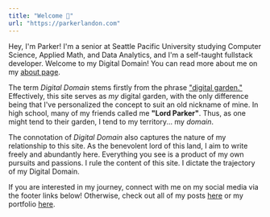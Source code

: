 ```yaml
---
title: "Welcome 👋"
url: "https://parkerlandon.com"
---
```


Hey, I'm Parker! I'm a senior at Seattle Pacific University studying Computer Science, Applied Math, and Data Analytics, and I'm a self-taught fullstack developer. Welcome to my Digital Domain! You can read more about me on my [about page](/about).

The term _Digital Domain_ stems firstly from the phrase ["digital garden."](https://joelhooks.com/digital-garden) Effectively, this site serves as _my_ digital garden, with the only difference being that I've personalized the concept to suit an old nickname of mine. In high school, many of my friends called me **"Lord Parker"**. Thus, as one might tend to their garden, I tend to my territory... my _domain_.

The connotation of  _Digital Domain_ also captures the nature of my relationship to this site. As the benevolent lord of this land, I aim to write freely and abundantly here. Everything you see is a product of my own pursuits and passions. I rule the content of this site. I dictate the trajectory of my Digital Domain.

If you are interested in my journey, connect with me on my social media via the footer links below! Otherwise, check out all of my posts [here](/posts) or my portfolio [here](/portfolio).

